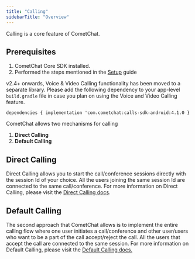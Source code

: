 ```yaml
---
title: "Calling"
sidebarTitle: "Overview"
---
```




Calling is a core feature of CometChat.

## Prerequisites

1. CometChat Core SDK installed.
2. Performed the steps mentioned in the [Setup](/sdk/android/setup) guide

<Note>

v2.4+ onwards, Voice & Video Calling functionality has been moved to a separate library. Please add the following dependency to your app-level `build.gradle` file in case you plan on using the Voice and Video Calling feature.

`dependencies { implementation 'com.cometchat:calls-sdk-android:4.1.0 }`

</Note>

CometChat allows two mechanisms for calling

1. **Direct Calling**
2. **Default Calling**

## Direct Calling

Direct Calling allows you to start the call/conference sessions directly with the session Id of your choice. All the users joining the same session Id are connected to the same call/conference. For more information on Direct Calling, please visit the [Direct Calling docs](/sdk/android/direct-calling).

## Default Calling

The second approach that CometChat allows is to implement the entire calling flow where one user initiates a call/conference and other user/users who want to be a part of the call accept/reject the call. All the users that accept the call are connected to the same session. For more information on Default Calling, please visit the [Default Calling docs.](/sdk/android/default-calling)

